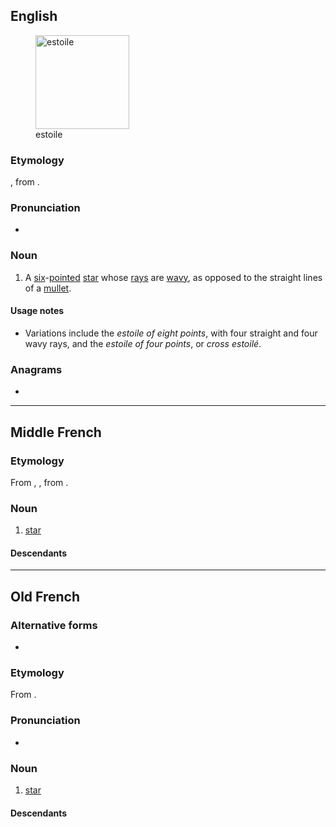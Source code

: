 ==English==
[[Image:Héraldique meuble Estoile.svg|thumb|150px|estoile]]

===Etymology===
{{etyl|fro|en}}, from {{etyl|la|en}} {{m|la|stēlla}}.

===Pronunciation===
* {{IPA|/ɪˈstɔɪl/|lang=en}}

===Noun===
{{en-noun}}

# {{lb|en|heraldiccharge}} A [[six]]-[[pointed]] [[star]] whose [[rays]] are [[wavy]], as opposed to the straight lines of a [[mullet]].

====Usage notes====
* Variations include the ''estoile of eight points'', with four straight and four wavy rays, and the ''estoile of four points'', or ''cross estoilé''.

===Anagrams===
* {{anagrams|en|a=eeilost|etoiles|étoiles}}

----

==Middle French==

===Etymology===
From {{inh|frm|fro|estoile}}, {{m|fro|esteile}}, from {{inh|frm|la|stēlla}}.

===Noun===
{{frm-noun|f}}

# [[star]]

====Descendants====
{{etymtree|frm|la|stella}}

----

==Old French==

===Alternative forms===
* {{l|fro|esteile}}

===Etymology===
From {{inh|fro|la|stēlla}}.

===Pronunciation===
* {{IPA|/esˈtoj.lə/|lang=fro}}

===Noun===
{{fro-noun|f}}

# [[star]]

====Descendants====
{{etymtree|fro|la|stella}}